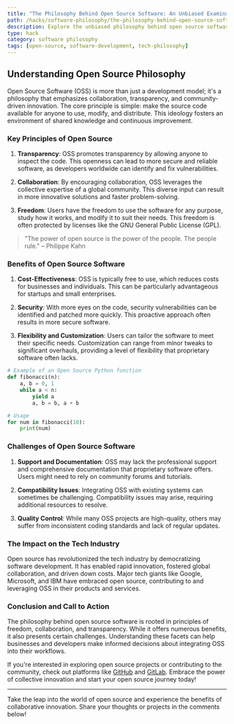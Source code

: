 ```yaml
---
title: "The Philosophy Behind Open Source Software: An Unbiased Examination"
path: /hacks/software-philosophy/the-philosophy-behind-open-source-software
description: Explore the unbiased philosophy behind open source software. Learn the principles, benefits, and challenges of open source development. Understand its impact on the tech industry.
type: hack
category: software philosophy
tags: [open-source, software-development, tech-philosophy]
---
```


## Understanding Open Source Philosophy

Open Source Software (OSS) is more than just a development model; it's a philosophy that emphasizes collaboration, transparency, and community-driven innovation. The core principle is simple: make the source code available for anyone to use, modify, and distribute. This ideology fosters an environment of shared knowledge and continuous improvement.

### Key Principles of Open Source

1. **Transparency**: OSS promotes transparency by allowing anyone to inspect the code. This openness can lead to more secure and reliable software, as developers worldwide can identify and fix vulnerabilities.

2. **Collaboration**: By encouraging collaboration, OSS leverages the collective expertise of a global community. This diverse input can result in more innovative solutions and faster problem-solving.

3. **Freedom**: Users have the freedom to use the software for any purpose, study how it works, and modify it to suit their needs. This freedom is often protected by licenses like the GNU General Public License (GPL).

> "The power of open source is the power of the people. The people rule." – Philippe Kahn

### Benefits of Open Source Software

1. **Cost-Effectiveness**: OSS is typically free to use, which reduces costs for businesses and individuals. This can be particularly advantageous for startups and small enterprises.

2. **Security**: With more eyes on the code, security vulnerabilities can be identified and patched more quickly. This proactive approach often results in more secure software.

3. **Flexibility and Customization**: Users can tailor the software to meet their specific needs. Customization can range from minor tweaks to significant overhauls, providing a level of flexibility that proprietary software often lacks.

```python
# Example of an Open Source Python function
def fibonacci(n):
    a, b = 0, 1
    while a < n:
        yield a
        a, b = b, a + b

# Usage
for num in fibonacci(10):
    print(num)
```

### Challenges of Open Source Software

1. **Support and Documentation**: OSS may lack the professional support and comprehensive documentation that proprietary software offers. Users might need to rely on community forums and tutorials.

2. **Compatibility Issues**: Integrating OSS with existing systems can sometimes be challenging. Compatibility issues may arise, requiring additional resources to resolve.

3. **Quality Control**: While many OSS projects are high-quality, others may suffer from inconsistent coding standards and lack of regular updates.

### The Impact on the Tech Industry

Open source has revolutionized the tech industry by democratizing software development. It has enabled rapid innovation, fostered global collaboration, and driven down costs. Major tech giants like Google, Microsoft, and IBM have embraced open source, contributing to and leveraging OSS in their products and services.

### Conclusion and Call to Action

The philosophy behind open source software is rooted in principles of freedom, collaboration, and transparency. While it offers numerous benefits, it also presents certain challenges. Understanding these facets can help businesses and developers make informed decisions about integrating OSS into their workflows.

If you're interested in exploring open source projects or contributing to the community, check out platforms like [GitHub](https://github.com/) and [GitLab](https://gitlab.com/). Embrace the power of collective innovation and start your open source journey today!

---

Take the leap into the world of open source and experience the benefits of collaborative innovation. Share your thoughts or projects in the comments below!